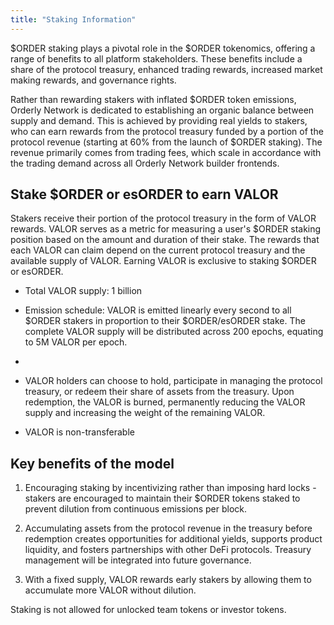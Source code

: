 ```yaml
---
title: "Staking Information"
---
```


\$ORDER staking plays a pivotal role in the \$ORDER tokenomics, offering a range of benefits to all platform stakeholders. These benefits include a share of the protocol treasury, enhanced trading rewards, increased market making rewards, and governance rights.

Rather than rewarding stakers with inflated \$ORDER token emissions, Orderly Network is dedicated to establishing an organic balance between supply and demand. This is achieved by providing real yields to stakers, who can earn rewards from the protocol treasury funded by a portion of the protocol revenue (starting at 60% from the launch of \$ORDER staking). The revenue primarily comes from trading fees, which scale in accordance with the trading demand across all Orderly Network builder frontends. 

## Stake \$ORDER or esORDER to earn VALOR
Stakers receive their portion of the protocol treasury in the form of VALOR rewards. VALOR serves as a metric for measuring a user's \$ORDER staking position based on the amount and duration of their stake. The rewards that each VALOR can claim depend on the current protocol treasury and the available supply of VALOR. Earning VALOR is exclusive to staking \$ORDER or esORDER.

- Total VALOR supply: 1 billion

- Emission schedule: VALOR is emitted linearly every second to all \$ORDER stakers in proportion to their \$ORDER/esORDER stake. The complete VALOR supply will be distributed across 200 epochs, equating to 5M VALOR per epoch.
- 
- VALOR holders can choose to hold, participate in managing the protocol treasury, or redeem their share of assets from the treasury. Upon redemption, the VALOR is burned, permanently reducing the VALOR supply and increasing the weight of the remaining VALOR.

- VALOR is non-transferable

## Key benefits of the model
1. Encouraging staking by incentivizing rather than imposing hard locks - stakers are encouraged to maintain their \$ORDER tokens staked to prevent dilution from continuous emissions per block.

2. Accumulating assets from the protocol revenue in the treasury before redemption creates opportunities for additional yields, supports product liquidity, and fosters partnerships with other DeFi protocols. Treasury management will be integrated into future governance.

3. With a fixed supply, VALOR rewards early stakers by allowing them to accumulate more VALOR without dilution.


<Note>
Staking is not allowed for unlocked team tokens or investor tokens.
</Note>